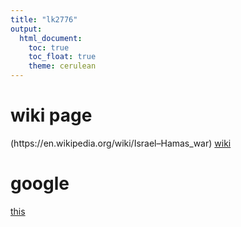 ```yaml
---
title: "lk2776"
output: 
  html_document:
    toc: true
    toc_float: true
    theme: cerulean
---
```


# wiki page
(https://en.wikipedia.org/wiki/Israel–Hamas_war)
[wiki](https://en.wikipedia.org/wiki/Israel–Hamas_war)

# google 
[this](https://www.google.com)

